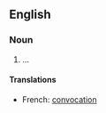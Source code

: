 ==English==

===Noun===
{{en-noun}}

# ...

====Translations====
{{top}}
*French: [[convocation]] {{f}}
{{bottom}}